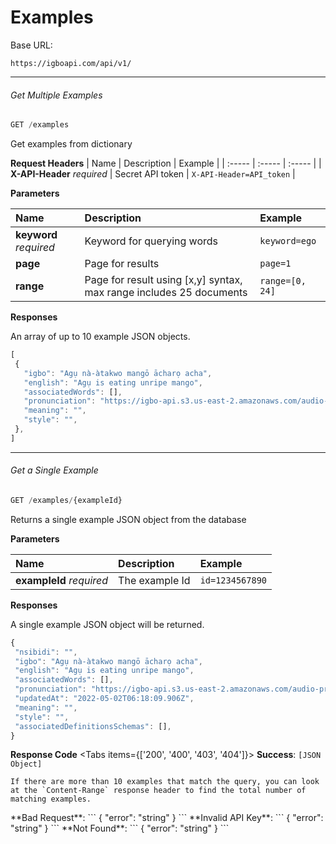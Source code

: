 
# Examples

Base URL:
```
https://igboapi.com/api/v1/
```

***

###### Get Multiple Examples

```js
GET /examples
```
Get examples from dictionary

 **Request Headers**
| Name   | Description | Example |
| :----- | :----- | :----- |
| **X-API-Header** *required* | Secret API token | `X-API-Header=API_token` |

 **Parameters**

| Name   | Description | Example |
| :----- | :----- | :----- |
| **keyword** *required* | Keyword for querying words |  `keyword=ego` |
| **page** | Page for results | `page=1` |
| **range** | Page for result using [x,y] syntax, max range includes 25 documents | `range=[0, 24]` |

 **Responses**

 An array of up to 10 example JSON objects.

 ```js
[
  {
    "igbo": "Agụ nà-àtakwo mangō ācharọ acha",
    "english": "Agụ is eating unripe mango",
    "associatedWords": [],
    "pronunciation": "https://igbo-api.s3.us-east-2.amazonaws.com/audio-pronunciations/620c4c01ebaecf171e074c89.webm",
    "meaning": "",
    "style": "",
  },
]
 ```

 ***

 ###### Get a Single Example


```js
GET /examples/{exampleId}
```
Returns a single example JSON object from the database

 **Parameters**

| Name   | Description | Example |
| :----- | :----- | :----- |
| **exampleId** *required* | The example Id | `id=1234567890` |

 **Responses**

A single example JSON object will be returned.

 ```js
{
  "nsibidi": "",
  "igbo": "Agụ nà-àtakwo mangō ācharọ acha",
  "english": "Agụ is eating unripe mango",
  "associatedWords": [],
  "pronunciation": "https://igbo-api.s3.us-east-2.amazonaws.com/audio-pronunciations/620c4c01ebaecf171e074c89.webm",
  "updatedAt": "2022-05-02T06:18:09.906Z",
  "meaning": "",
  "style": "",
  "associatedDefinitionsSchemas": [],
}
 ```

  **Response Code**
<Tabs items={['200', '400', '403', '404']}>
  <Tab>
    **Success**:
    ```
    [JSON Object]
    ```

    If there are more than 10 examples that match the query, you can look at the `Content-Range` response header to find the total number of matching examples.
  </Tab>
  <Tab>
    **Bad Request**:
   ```
    { "error": "string" }
   ```
  </Tab>
  <Tab>
      **Invalid API Key**:
   ```
    { "error": "string" }
   ```
  </Tab>
  <Tab>
       **Not Found**:
   ```
    { "error": "string" }
   ```
  </Tab>
</Tabs>